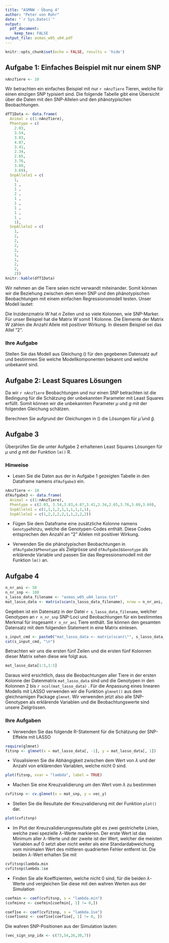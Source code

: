 ```yaml
---
title: "ASMNW - Übung 4"
author: "Peter von Rohr"
date: "`r Sys.Date()`"
output: 
  pdf_document:
    keep_tex: FALSE
output_file: asmas_w05_u04.pdf
---
```


```r
knitr::opts_chunk$set(echo = FALSE, results = 'hide')
```


## Aufgabe 1: Einfaches Beispiel mit nur einem SNP
```r
nAnzTiere <- 10
```

Wir betrachten ein einfaches Beispiel mit nur `r nAnzTiere` Tieren, welche für einen einzigen SNP typisiert sind. Die folgende Tabelle gibt eine Übersicht über die Daten mit den SNP-Allelen und den phänotypischen Beobachtungen.

```r
dfT1Data <- data.frame(
  Animal = c(1:nAnzTiere),
  Phentype = c(
    2.03, 
    3.54,
    3.83,
    4.87,
    3.41,
    2.34,
    2.65,
    3.76,
    3.69,
    3.69),
  SnpAllele1 = c(
    1, 
    1 ,
    1 ,
    2 ,
    1 ,
    1 ,
    1 ,
    1 ,
    1 ,
    1),
  SnpAllele2 = c(
    1,
    2,
    2,
    2,
    2,
    1,
    1,
    2,
    2,
    2))
knitr::kable(dfT1Data)
```

Wir nehmen an die Tiere seien nicht verwandt miteinander. Somit können wir die Beziehung zwischen dem einen SNP und den phänotypischen Beobachtungen mit einem einfachen Regressionsmodell testen. Unser Modell lautet:

\begin{equation}
y = 1_n \mu + W g + e
\label{eq:Task1RegModel}
\end{equation}

\begin{tabular}{lll}
wobei  &         & \\
       &  $y$    &  Vektor der Länge $n$ mit phänotypischen Beobachtungen \\
       &  $\mu$  &  allemeines Mittel, welches fixe Effekte repräsentiert \\
       &  $1_n$  &  Vektor der Länge $n$ mit lauter Einsen \\
       &  $g$    &  additiver Effekt des Marker-SNP \\
       &  $W$    &  Inzidenzmatrix, welche die Beobachtungen zum Marker-Effekt verbindet \\
       &  $e$    &  Vektor der zufälligen Resteffekte
\end{tabular}

Die Inzidenzmatrix $W$ hat $n$ Zeilen und so viele Kolonnen, wie SNP-Marker. Für unser Beispiel hat die Matrix $W$ somit $1$ Kolonne. Die Elemente der Matrix $W$ zählen die Anzahl Allele mit positiver Wirkung. In diesem Beispiel sei das Allel "2".

### Ihre Aufgabe
Stellen Sie das Modell aus Gleichung (\ref{eq:Task1RegModel}) für den gegebenen Datensatz auf und bestimmen Sie welche Modellkomponenten bekannt und welche unbekannt sind.


## Aufgabe 2: Least Squares Lösungen
Da wir `r nAnzTiere` Beobachtungen und nur einen SNP betrachten ist die Bedingung für die Schätzung der unbekannten Parameter mit Least Squares erfüllt. Somit können wir die unbekannten Parameter $\mu$ und $g$ mit der folgenden Gleichung schätzen.

\begin{equation}
\left[ 
  \begin{array}{c}
  \hat{\mu}\\
  \hat{g}
  \end{array}  
\right]
=
\left[ 
  \begin{array}{cc}
  1_n^T1_n  &  1_n^TW \\
  W^T1_n    &  W^TW
  \end{array}  
\right]^{-1}
\left[ 
  \begin{array}{c}
  1_n^Ty\\
  W^Ty
  \end{array}  
\right]
\label{eq:Task1LeastSquSol}
\end{equation}

Berechnen Sie aufgrund der Gleichungen in (\ref{eq:Task1LeastSquSol}) die Lösungen für $\hat{\mu}$ und $\hat{g}$.


## Aufgabe 3
Überprüfen Sie die unter Aufgabe 2 erhaltenen Least Squares Lösungen für $\mu$ und $g$ mit der Funktion `lm()` R. 

### Hinweise
- Lesen Sie die Daten aus der in Aufgabe 1 gezeigten Tabelle in den Dataframe namens `dfAufgabe3` ein. 

```r
nAnzTiere <- 10
dfAufgabe3 <- data.frame(
  Animal = c(1:nAnzTiere),
  Phentype = c(2.03, 3.54,3.83,4.87,3.41,2.34,2.65,3.76,3.69,3.69),
  SnpAllele1 = c(1,1,1,2,1,1,1,1,1,1),
  SnpAllele2 = c(1,2,2,2,2,1,1,2,2,2))
```

-  Fügen Sie dem Dataframe eine zusätzliche Kolonne namens `Genotype`hinzu, welche die Genotypen-Codes enthält. Diese Codes entsprechen den Anzahl an "2" Allelen mit positiver Wirkung.

- Verwenden Sie die phänotypischen Beobachtungen in `dfAufgabe3$Phenotype` als Zielgrösse und `dfAufgabe3$Genotype` als erklärende Variable und passen Sie das Regressionsmodell mit der Funktion `lm()` an.


## Aufgabe 4
```r
n_nr_ani <- 50
n_nr_snp <- 100
s_lasso_data_filename <- "asmas_w05_u04_lasso.txt"
mat_lasso_data <- matrix(scan(s_lasso_data_filename), nrow = n_nr_ani, byrow = TRUE) 
```

Gegeben ist ein Datensatz in der Datei `r s_lasso_data_filename`, welcher Genotypen an `r n_nr_snp` SNP-Loci und Beobachtungen für ein bestimmtes Merkmal für insgesamt `r n_nr_ani` Tiere enthält. Sie können den gesamten Datensatz mit dem folgenden Statement in eine Matrix einlesen.

```r
s_input_cmd <- paste0("mat_lasso_data <- matrix(scan(\"", s_lasso_data_filename, "\"), nrow = ", n_nr_ani, ", byrow = TRUE)", collapse = "")
cat(s_input_cmd, "\n")
```

Betrachten wir uns die ersten fünf Zeilen und die ersten fünf Kolonnen dieser Matrix sehen diese wie folgt aus.

```r
mat_lasso_data[1:5,1:5]
```

Daraus wird ersichtlich, dass die Beobachtungen aller Tiere in der ersten Kolonne der Datenmatrix `mat_lasso_data` sind und die Genotypen in den Kolonnen 2 bis `r ncol(mat_lasso_data)` .  Für die Anpassung eines linearen Modells mit LASSO verwenden wir die Funktion `glmnet()` aus dem gleichnamigen Package `glmnet`. Wir verwenden jetzt also alle SNP-Genotypen als erklärende Variablen und die Beobachtungswerte sind unsere Zielgrössen.

### Ihre Aufgaben
* Verwenden Sie das folgende R-Statement für die Schätzung der SNP-Effekte mit LASSO

```r
require(glmnet)
fitsnp <- glmnet(x = mat_lasso_data[, -1], y = mat_lasso_data[, 1])
```

* Visualisieren Sie die Abhängigkeit zwischen dem Wert von $\lambda$ und der Anzahl von erklärenden Variablen, welche nicht $0$ sind.

```r
plot(fitsnp, xvar = "lambda", label = TRUE)
```

* Machen Sie eine Kreuzvalidierung um den Wert vom $\lambda$ zu bestimmen

```r
cvfitsnp <- cv.glmnet(x = mat_snp, y = vec_y)
```

* Stellen Sie die Resultate der Kreuzvalidierung mit der Funktion `plot()` dar.

```r
plot(cvfitsnp)
```

* Im Plot der Kreuzvalidierungsresultate gibt es zwei gestrichelte Linien, welche zwei spezielle $\lambda$-Werte markieren. Der erste Wert ist das Minimum aller $\lambda$-Werte und der zweite ist der Wert, welcher die meisten Variablen auf $0$ setzt aber nicht weiter als eine Standardabweichung vom minimalen Wert des mittleren quadrierten Fehler entfernt ist. Die beiden $\lambda$-Wert erhalten Sie mit 

```r
cvfitsnp$lambda.min
cvfitsnp$lambda.1se
```

* Finden Sie alle Koeffizienten, welche nicht $0$ sind, für die beiden $\lambda$-Werte und vergleichen Sie diese mit den wahren Werten aus der Simulation

```r
coefmin <- coef(cvfitsnp, s = "lambda.min")
(cofminnz <- coefmin[coefmin[, 1] != 0,])
```

```r
coef1se <- coef(cvfitsnp, s = "lambda.1se")
(coef1senz <- coef1se[coef1se[, 1] != 0, ])
```

Die wahren SNP-Positionen aus der Simulation lauten:

```r
(vec_sign_snp_idx <- c(73,54,26,30,7))
```

